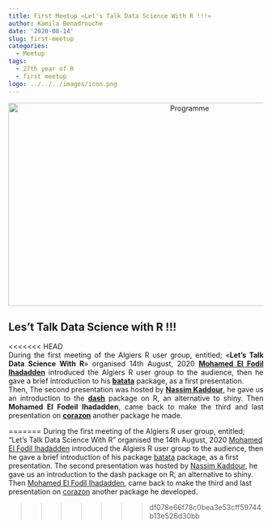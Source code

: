 ```yaml
---
title: First Meetup «Let's Talk Data Science With R !!!»
author: Kamila Benadrouche
date: '2020-08-14'
slug: first-meetup
categories:
  - Meetup
tags:
  - 27th year of R
  - first meetup
logo: ../../../images/icon.png
---
```



<center>
    <img src="../../../../images/program.jpeg" alt="Programme" style="width:700px;height:400px;">
</center>


## Les't Talk Data Science with R !!!

<<<<<<< HEAD
<div style="text-align: justify"> During the first meeting of the Algiers R user group, entitled; «**Let's Talk Data Science With R**» organised 14th August, 2020 [**Mohamed El Fodil Ihadadden**](https://twitter.com/moh_fodil) introduced the Algiers R user group to the audience, then he gave a brief introduction to his [**batata**](https://github.com/feddelegrand7/batata) package, as a first presentation.</div>
<div style="text-align: justify"> Then, The second presentation was hosted by [**Nassim Kaddour**](https://twitter.com/nssmmn), he gave us an introduction to the [**dash**](https://github.com/plotly/dashR/) package on R, an alternative to shiny.
Then **Mohamed El Fodeil Ihadadden**, came back to make the third and last presentation on [**corazon**](https://github.com/feddelegrand7/corazon) another package he made.</div>
=======
 During the first meeting of the Algiers R user group, entitled; “Let's Talk Data Science With R” organised the 14th August, 2020 [Mohamed El Fodil Ihadadden](https://twitter.com/moh_fodil) introduced the Algiers R user group to the audience, then he gave a brief introduction of his package [batata](https://github.com/feddelegrand7/batata) package, as a first presentation.
The second presentation was hosted by [Nassim Kaddour](https://twitter.com/nssmmn), he gave us an introduction to the dash package on R, an alternative to shiny.
Then [Mohamed El Fodil Ihadadden](https://twitter.com/moh_fodil), came back to make the third and last presentation on [corazon](https://github.com/feddelegrand7/corazon) another package he developed.

>>>>>>> df078e66f78c0bea3e53cff59744b13e526d30bb



